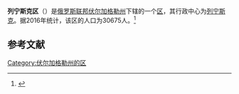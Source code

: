 {{Infobox Settlement
| official_name = 列宁斯克区
| native_name = Ленинский район
| image_flag =  Flag of Leninsky rayon (Volgograd oblast).png 
| image_shield =  Coat of arms of Leninsky district 2005 01.png 
| image_map =  Volgogradskaya_oblast_Leninsky_rayon.png 
| settlement_type = [[区_(苏联)|区]]
| subdivision_type = [[国家|国家]]
| subdivision_type1 = [[州_(俄罗斯)|州]]
| subdivision_name = {{RUS}}
| subdivision_name1 = [[伏尔加格勒州|伏尔加格勒州]]
| seat_type = 行政中心
| seat = [[列宁斯克_(伏尔加格勒州)|列宁斯克]]
| population_as_of=2016
| population_footnotes = <ref name=stat />
| population_total = 30675
| timezone = [[莫斯科时间|MSK]]
| utc_offset = +3
}}
'''列宁斯克区'''（{{lang-ru|Ленинский район}}）是[[俄罗斯联邦|俄罗斯联邦]][[伏尔加格勒州|伏尔加格勒州]]下辖的一个[[区_(苏联)|区]]，其行政中心为[[列宁斯克_(伏尔加格勒州)|列宁斯克]]。据2016年统计，该区的人口为30675人。<ref name=stat>{{cite web | url = http://www.gks.ru/free_doc/doc_2016/bul_dr/mun_obr2016.rar | title = Численность населения Российской Федерации по муниципальным образованиям на 1 января 2016 года | language = ru | accessdate = 2016-12-18 | archive-date = 2019-05-13 | archive-url = https://web.archive.org/web/20190513150350/http://www.gks.ru/free_doc/doc_2016/bul_dr/mun_obr2016.rar | dead-url = no }}</ref>

== 参考文献 ==
{{reflist}}

{{Russia-stub}}

[[Category:伏尔加格勒州的区|Category:伏尔加格勒州的区]]
